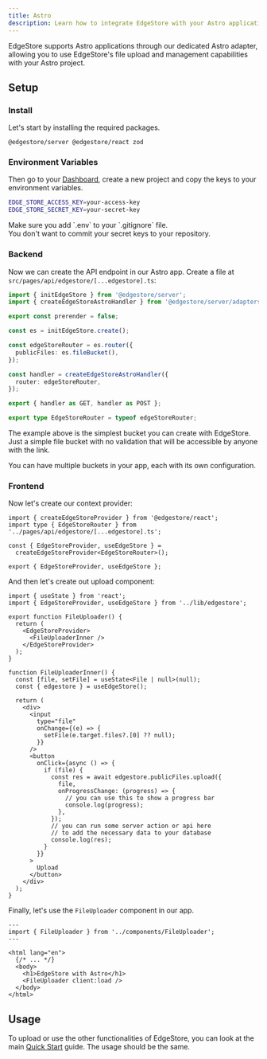 ```yaml
---
title: Astro
description: Learn how to integrate EdgeStore with your Astro applications using the dedicated Astro adapter.
---
```


EdgeStore supports Astro applications through our dedicated Astro adapter, allowing you to use EdgeStore's file upload and management capabilities with your Astro project.

## Setup

### Install

Let's start by installing the required packages.

```package-install
@edgestore/server @edgestore/react zod
```

### Environment Variables

Then go to your [Dashboard](https://dashboard.edgestore.dev), create a new project and copy the keys to your environment variables.

```sh title=".env"
EDGE_STORE_ACCESS_KEY=your-access-key
EDGE_STORE_SECRET_KEY=your-secret-key
```

<Callout type="warning">
  Make sure you add `.env` to your `.gitignore` file. <br />
  You don't want to commit your secret keys to your repository.
</Callout>

### Backend

Now we can create the API endpoint in our Astro app. Create a file at `src/pages/api/edgestore/[...edgestore].ts`:

```ts
import { initEdgeStore } from '@edgestore/server';
import { createEdgeStoreAstroHandler } from '@edgestore/server/adapters/astro';

export const prerender = false;

const es = initEdgeStore.create();

const edgeStoreRouter = es.router({
  publicFiles: es.fileBucket(),
});

const handler = createEdgeStoreAstroHandler({
  router: edgeStoreRouter,
});

export { handler as GET, handler as POST };

export type EdgeStoreRouter = typeof edgeStoreRouter;
```

The example above is the simplest bucket you can create with EdgeStore. Just a simple file bucket with no validation that will be accessible by anyone with the link.

You can have multiple buckets in your app, each with its own configuration.

### Frontend

Now let's create our context provider:

```tsx title="src/lib/edgestore.ts"
import { createEdgeStoreProvider } from '@edgestore/react';
import type { EdgeStoreRouter } from '../pages/api/edgestore/[...edgestore].ts';

const { EdgeStoreProvider, useEdgeStore } =
  createEdgeStoreProvider<EdgeStoreRouter>();

export { EdgeStoreProvider, useEdgeStore };
```

And then let's create out upload component:

```tsx title="src/components/FileUploader.tsx"
import { useState } from 'react';
import { EdgeStoreProvider, useEdgeStore } from '../lib/edgestore';

export function FileUploader() {
  return (
    <EdgeStoreProvider>
      <FileUploaderInner />
    </EdgeStoreProvider>
  );
}

function FileUploaderInner() {
  const [file, setFile] = useState<File | null>(null);
  const { edgestore } = useEdgeStore();

  return (
    <div>
      <input
        type="file"
        onChange={(e) => {
          setFile(e.target.files?.[0] ?? null);
        }}
      />
      <button
        onClick={async () => {
          if (file) {
            const res = await edgestore.publicFiles.upload({
              file,
              onProgressChange: (progress) => {
                // you can use this to show a progress bar
                console.log(progress);
              },
            });
            // you can run some server action or api here
            // to add the necessary data to your database
            console.log(res);
          }
        }}
      >
        Upload
      </button>
    </div>
  );
}
```

Finally, let's use the `FileUploader` component in our app.

```astro title="src/pages/index.astro"
---
import { FileUploader } from '../components/FileUploader';
---

<html lang="en">
  {/* ... */}
  <body>
    <h1>EdgeStore with Astro</h1>
    <FileUploader client:load />
  </body>
</html>
```

## Usage

To upload or use the other functionalities of EdgeStore, you can look at the main [Quick Start](/docs/quick-start) guide. The usage should be the same.
